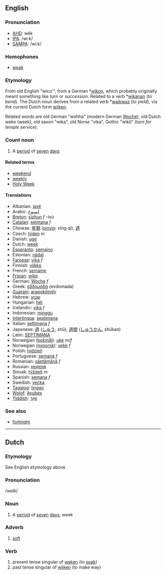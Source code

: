 ==English==
===Pronunciation===
*[[w:AHD|AHD]]: wēk
*[[w:IPA|IPA]]: /wiːk/
*[[w:SAMPA|SAMPA]]: /wi:k/

===Homophones===
*[[weak]]

===Etymology===
From old English "wicu'", from a German *[[wikon]], which probably originally meant something like ''turn'' or ''succession''. Related to a verb *[[wikanan]] (''to bend''). The Dutch noun derives from a related verb *[[waikwaz]] (''to yield''), via the current Dutch form [[wijken]].

Related words are old German "wohha" (modern German [[Woche]]), old Dutch weke (week), old saxon "wika", old Norse "vika", Gothic "wik&ocirc;" (''turn for temple service'').

===Count noun===
# A [[period]] of [[seven]] [[day]]s

====Related terms====
*[[weekend]]
*[[weekly]]
*[[Holy Week]]

====Translations====
*Albanian: [[javë]]
*Arabic: [[إسبوع]]
*[[Breton]]: [[sizhun]] ''f'' -ioù
*[[Catalan]]: [[setmana]] ''f''
*Chinese: [[星期]] ([[pinyin]]: xīng qī), [[週]]
*Czech: [[týden]] ''m''
*Danish: [[uge]]
*Dutch: [[week]]
*[[Esperanto]]: [[semajno]]
*Estonian: [[nädal]]
*[[Faroese]]: [[vika]] ''f''
*Finnish: [[viikko]]
*French: [[semaine]]
*[[Frisian]]: [[wike]]
*German: [[Woche]] ''f''
*Greek: [[εβδομάδα]] (evdomada)
*[[Guarani]]: [[arapokõindy]]
*Hebrew: [[שבוע]]
*Hungarian: [[hét]]
*Icelandic: [[vika]] ''f''
*Indonesian: [[minggu]]
*[[Interlingua]]: [[septimana]]
*Italian: [[settimana]] ''f''
*Japanese: [[週]] ([[しゅう]], shū), [[週間]] ([[しゅうかん]], shūkan)
*Latin: [[SEPTIMANA]]
*Norwegian ([[bokmål]]): [[uke]] ''m''/''f''
*Norwegian ([[nynorsk]]): [[veke]] ''f''
*Polish: [[tydzień]]
*Portuguese: [[semana]] ''f''
*Romanian: [[săptămână]] ''f''
*Russian: [[неделя]]
*Slovak: [[týždeň]] ''m''
*Spanish: [[semana]] ''f''
*Swedish: [[vecka]]
*[[Tagalog]]: [[linggo]]
*[[Wolof]]: [[Ayubés]]
*[[Yiddish]]: [[וואָך]]

===See also===
*[[fortnight]]

--------

==Dutch==
===Etymology===
See English etymology above
===Pronunciation===

/weIk/

===Noun===

# A [[period]] of [[seven]] [[day]]s, week


===Adverb===

# [[soft]]


===Verb===
# present tense singular of [[weken]] (to [[soak]])
# past tense singular of [[wijken]] (to make way)